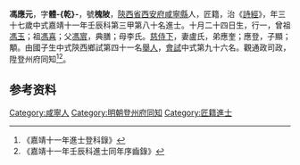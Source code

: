 {{Otheruses|other=名为冯体乾的其他人物|冯体乾}}
{{明清人物信息框
| 姓名 = 馮應元
| 原名 =
| 圖片名稱= 
| 圖片大小 =
| 圖片說明 = 
| 最高職務 =
| 國家 = 大明 
| 爵位 =
| 籍貫 = [[陝西省|陝西省]][[西安府|西安府]][[咸寧縣|咸寧縣]]
| 族裔 = 
| 旗籍 = 
| 字號 = 
| 諡號 =
| 出生日期 = 十月二十四日
| 出生地點 =
| 逝世日期 = 
| 逝世地點 =
| 墓葬 =
| 配偶 = 盧氏
| 親屬 = 曾祖[[馮玉|馮玉]]，祖[[馮喜|馮喜]]，父[[馮賔|馮賔]]，母李氏
| 出身 =
* 嘉靖十一年壬辰科進士
| 經歷 =
| 著作 =  
*
*
*
}}
'''馮應元'''{{BD|1496年||1555年||}}，字'''體-{乾}-'''，號'''槐陂'''，[[陝西省|陝西省]][[西安府|西安府]][[咸寧縣|咸寧縣]]人，匠籍，治《[[詩經|詩經]]》，年三十七歲中式嘉靖十一年壬辰科第三甲第八十名進士。十月二十四日生，行一，曾祖[[馮玉|馮玉]]；祖[[馮喜|馮喜]]；父[[馮賔|馮賔]]，典膳；母李氏。[[慈侍下|慈侍下]]，妻盧氏，弟應奎；應登，子顯；顒。由國子生中式陝西鄉試第四十一名[[舉人|舉人]]，[[會試|會試]]中式第九十六名。觀通政司政，陞登州府同知<ref>《嘉靖十一年進士登科錄》</ref><ref>《嘉靖十一年壬辰科進士同年序齒錄》</ref>。

== 参考资料 ==
{{reflist}}

{{嘉靖十一年壬辰科殿试金榜}}

{{明朝人物小作品}}
{{Authority control}}

{{DEFAULTSORT:}}
[[Category:咸寧人|Category:咸寧人]]
[[Category:明朝登州府同知|Category:明朝登州府同知]]
[[Category:匠籍進士|Category:匠籍進士]]